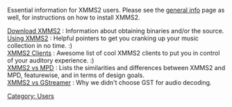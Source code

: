 {{Navbar}}

{{ReleaseStatus}}

Essential information for XMMS2 users. Please see the [[General information | general info]] page as well, for instructions on how to install XMMS2.

; [[Download XMMS2]] : Information about obtaining binaries and/or the source.
; [[Using the application | Using XMMS2]] : Helpful pointers to get you cranking up your music collection in no time. :)
; [[XMMS2 Clients]] : Awesome list of cool XMMS2 clients to put you in control of your auditory experience. :)
; [[XMMS2 vs MPD]] : Lists the similarities and differences between XMMS2 and MPD, featurewise, and in terms of design goals.
; [[XMMS2 vs GStreamer]] : Why we didn't choose GST for audio decoding.

[[Category: Users]]